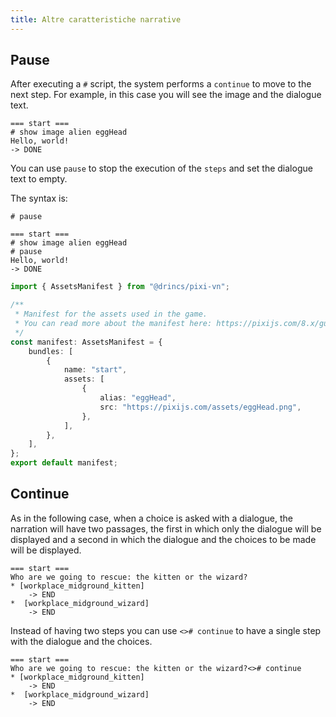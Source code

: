 ```yaml
---
title: Altre caratteristiche narrative
---
```



## Pause

After executing a `#` script, the system performs a <DynamicLink href="/start/labels-flow#continue">`continue`</DynamicLink> to move to the next step. For example, in this case you will see the image and the dialogue text.

```ink
=== start ===
# show image alien eggHead
Hello, world!
-> DONE
```

You can use `pause` to stop the execution of the `steps` and set the dialogue text to empty.

The syntax is:

```ink
# pause
```

```ink tab="ink/start.ink"
=== start ===
# show image alien eggHead
# pause
Hello, world!
-> DONE
```

```ts tab="assets/manifest.ts"
import { AssetsManifest } from "@drincs/pixi-vn";

/**
 * Manifest for the assets used in the game.
 * You can read more about the manifest here: https://pixijs.com/8.x/guides/components/assets#loading-multiple-assets
 */
const manifest: AssetsManifest = {
    bundles: [
        {
            name: "start",
            assets: [
                {
                    alias: "eggHead",
                    src: "https://pixijs.com/assets/eggHead.png",
                },
            ],
        },
    ],
};
export default manifest;
```

<PauseExample />

## Continue

As in the following case, when a choice is asked with a dialogue, the narration will have two passages, the first in which only the dialogue will be displayed and a second in which the dialogue and the choices to be made will be displayed.

```ink
=== start ===
Who are we going to rescue: the kitten or the wizard?
* [workplace_midground_kitten] 
    -> END
*  [workplace_midground_wizard]
    -> END
```

Instead of having two steps you can use `<># continue` to have a single step with the dialogue and the choices.

```ink
=== start ===
Who are we going to rescue: the kitten or the wizard?<># continue
* [workplace_midground_kitten] 
    -> END
*  [workplace_midground_wizard]
    -> END
```

<ContinueExample />
